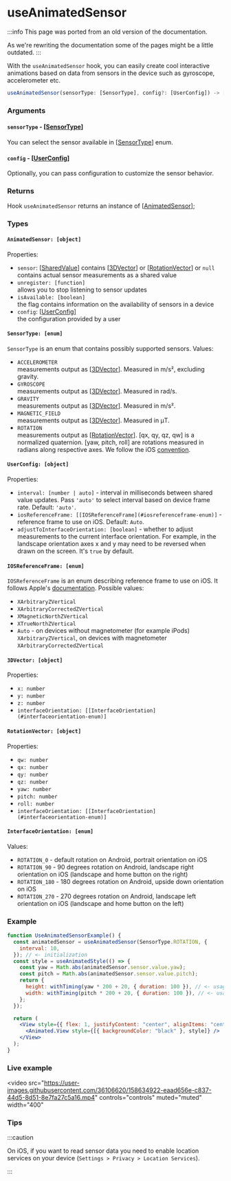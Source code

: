 # useAnimatedSensor

:::info
This page was ported from an old version of the documentation.

As we're rewriting the documentation some of the pages might be a little outdated.
:::

With the `useAnimatedSensor` hook, you can easily create cool interactive animations based on data from sensors in the device such as gyroscope, accelerometer etc.

```js
useAnimatedSensor(sensorType: [SensorType], config?: [UserConfig]) -> [AnimatedSensor]
```

### Arguments

#### `sensorType` - [[SensorType](#sensortype-enum)]

You can select the sensor available in [[SensorType](#sensortype-enum)] enum.

#### `config` - [[UserConfig](#userconfig-object)]

Optionally, you can pass configuration to customize the sensor behavior.

### Returns

Hook `useAnimatedSensor` returns an instance of [[AnimatedSensor](#animatedsensor-object)];

### Types

#### `AnimatedSensor: [object]`

Properties:

- `sensor`: [[SharedValue](/docs/core/useSharedValue)] contains [[3DVector](#3dvector-object)] or [[RotationVector](#rotationvector-object)] or `null`  
  contains actual sensor measurements as a shared value
- `unregister: [function]`  
  allows you to stop listening to sensor updates
- `isAvailable: [boolean]`  
  the flag contains information on the availability of sensors in a device
- `config`: [[UserConfig](#userconfig-object)]  
  the configuration provided by a user

#### `SensorType: [enum]`

`SensorType` is an enum that contains possibly supported sensors.
Values:

- `ACCELEROMETER`  
  measurements output as [[3DVector](#3dvector-object)]. Measured in m/s², excluding gravity.
- `GYROSCOPE`  
  measurements output as [[3DVector](#3dvector-object)]. Measured in rad/s.
- `GRAVITY`  
  measurements output as [[3DVector](#3dvector-object)]. Measured in m/s².
- `MAGNETIC_FIELD`  
  measurements output as [[3DVector](#3dvector-object)]. Measured in μT.
- `ROTATION`  
  measurements output as [[RotationVector](#rotationvector-object)]. [qx, qy, qz, qw] is a normalized quaternion. [yaw, pitch, roll] are rotations measured in radians along respective axes. We follow the iOS [convention](https://developer.apple.com/documentation/coremotion/getting_processed_device-motion_data/understanding_reference_frames_and_device_attitude).

#### `UserConfig: [object]`

Properties:

- `interval: [number | auto]` - interval in milliseconds between shared value updates. Pass `'auto'` to select interval based on device frame rate. Default: `'auto'`.
- `iosReferenceFrame: [[IOSReferenceFrame](#iosreferenceframe-enum)]` - reference frame to use on iOS. Default: `Auto`.
- `adjustToInterfaceOrientation: [boolean]` - whether to adjust measurements to the current interface orientation. For example, in the landscape orientation axes x and y may need to be reversed when drawn on the screen. It's `true` by default.

#### `IOSReferenceFrame: [enum]`

`IOSReferenceFrame` is an enum describing reference frame to use on iOS. It follows Apple's [documentation](https://developer.apple.com/documentation/coremotion/cmattitudereferenceframe). Possible values:

- `XArbitraryZVertical`
- `XArbitraryCorrectedZVertical`
- `XMagneticNorthZVertical`
- `XTrueNorthZVertical`
- `Auto` - on devices without magnetometer (for example iPods) `XArbitraryZVertical`, on devices with magnetometer `XArbitraryCorrectedZVertical`

#### `3DVector: [object]`

Properties:

- `x: number`
- `y: number`
- `z: number`
- `interfaceOrientation: [[InterfaceOrientation](#interfaceorientation-enum)]`

#### `RotationVector: [object]`

Properties:

- `qw: number`
- `qx: number`
- `qy: number`
- `qz: number`
- `yaw: number`
- `pitch: number`
- `roll: number`
- `interfaceOrientation: [[InterfaceOrientation](#interfaceorientation-enum)]`

#### `InterfaceOrientation: [enum]`

Values:

- `ROTATION_0` - default rotation on Android, portrait orientation on iOS
- `ROTATION_90` - 90 degrees rotation on Android, landscape right orientation on iOS (landscape and home button on the right)
- `ROTATION_180` - 180 degrees rotation on Android, upside down orientation on iOS
- `ROTATION_270` - 270 degrees rotation on Android, landscape left orientation on iOS (landscape and home button on the left)

### Example

```jsx
function UseAnimatedSensorExample() {
  const animatedSensor = useAnimatedSensor(SensorType.ROTATION, {
    interval: 10,
  }); // <- initialization
  const style = useAnimatedStyle(() => {
    const yaw = Math.abs(animatedSensor.sensor.value.yaw);
    const pitch = Math.abs(animatedSensor.sensor.value.pitch);
    return {
      height: withTiming(yaw * 200 + 20, { duration: 100 }), // <- usage
      width: withTiming(pitch * 200 + 20, { duration: 100 }), // <- usage
    };
  });

  return (
    <View style={{ flex: 1, justifyContent: "center", alignItems: "center" }}>
      <Animated.View style={[{ backgroundColor: "black" }, style]} />
    </View>
  );
}
```

### Live example

<video
  src="https://user-images.githubusercontent.com/36106620/158634922-eaad656e-c837-44d5-8d51-8e7fa27c5a16.mp4"
  controls="controls"
  muted="muted"
  width="400"
></video>

### Tips

:::caution

On iOS, if you want to read sensor data you need to enable location services on your device (`Settings > Privacy > Location Services`).

:::
